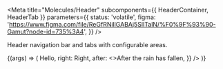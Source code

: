 
<Meta
  title="Molecules/Header"
  subcomponents={{ HeaderContainer, HeaderTab }}
  parameters={{
    status: 'volatile',
    figma:
      'https://www.figma.com/file/ReGfRNillGABAj5SlITalN/%F0%9F%93%90-Gamut?node-id=735%3A4',
  }}
/>

Header navigation bar and tabs with configurable areas.

<Canvas withSource="open">
  <Story name="Header">
    {(args) => (
      <HeaderContainer
        sections={{
          left: <HeaderTab>Hello</HeaderTab>,
          right: <HeaderTab>Right</HeaderTab>,
          after: <>After the rain has fallen</>,
        }}
      />
    )}
  </Story>
</Canvas>

<Props of={HeaderContainer} />
